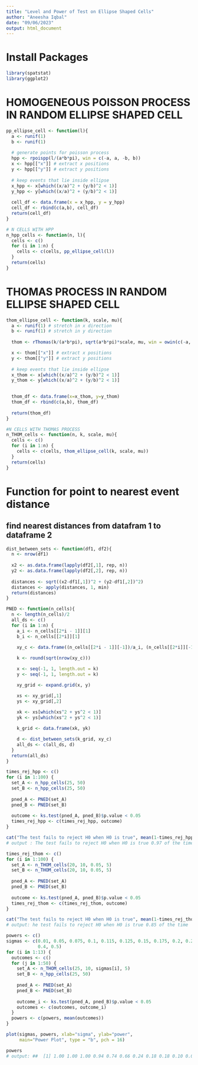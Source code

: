 ```yaml
---
title: "Level and Power of Test on Ellipse Shaped Cells"
author: "Aneesha Iqbal"
date: "09/06/2023"
output: html_document
---
```


# Install Packages

```r
library(spatstat)
library(ggplot2)
```

# HOMOGENEOUS POISSON PROCESS IN RANDOM ELLIPSE SHAPED CELL
```r
pp_ellipse_cell <- function(l){
  a <- runif(1)
  b <- runif(1)
  
  # generate points for poisson process
  hpp <- rpoispp(l/(a*b*pi), win = c(-a, a, -b, b))
  x <- hpp[["x"]] # extract x positions
  y <- hpp[["y"]] # extract y positions
  
  # keep events that lie inside ellipse
  x_hpp <- x[which((x/a)^2 + (y/b)^2 < 1)]
  y_hpp <- y[which((x/a)^2 + (y/b)^2 < 1)]
  
  cell_df <- data.frame(x = x_hpp, y = y_hpp)
  cell_df <- rbind(c(a,b), cell_df)
  return(cell_df)
}

# N CELLS WITH HPP
n_hpp_cells <- function(n, l){
  cells <- c()
  for (i in 1:n) {
    cells <- c(cells, pp_ellipse_cell(l))
  }
  return(cells)
}
```

# THOMAS PROCESS IN RANDOM ELLIPSE SHAPED CELL
```r
thom_ellipse_cell <- function(k, scale, mu){
  a <- runif(1) # stretch in x direction
  b <- runif(1) # stretch in y direction
  
  thom <- rThomas(k/(a*b*pi), sqrt(a*b*pi)*scale, mu, win = owin(c(-a, a),c(-b,b)))

  x <- thom[["x"]] # extract x positions
  y <- thom[["y"]] # extract y positions
  
  # keep events that lie inside ellipse
  x_thom <- x[which((x/a)^2 + (y/b)^2 < 1)]
  y_thom <- y[which((x/a)^2 + (y/b)^2 < 1)]
  

  thom_df <- data.frame(x=x_thom, y=y_thom)
  thom_df <- rbind(c(a,b), thom_df)
  
  return(thom_df)
}

#N CELLS WITH THOMAS PROCESS
n_THOM_cells <- function(n, k, scale, mu){
  cells <- c()
  for (i in 1:n) {
    cells <- c(cells, thom_ellipse_cell(k, scale, mu))
  }
  return(cells)
}
```

# Function for point to nearest event distance 
## find nearest distances from datafram 1 to dataframe 2
```r
dist_between_sets <- function(df1, df2){
  n <- nrow(df1)
  
  x2 <- as.data.frame(lapply(df2[,1], rep, n))
  y2 <- as.data.frame(lapply(df2[,2], rep, n))
  
  distances <- sqrt((x2-df1[,1])^2 + (y2-df1[,2])^2)
  distances <- apply(distances, 1, min)
  return(distances)
}
```

```r
PNED <- function(n_cells){
  n <- length(n_cells)/2
  all_ds <- c()
  for (i in 1:n) {
    a_i <- n_cells[[2*i - 1]][1]
    b_i <- n_cells[[2*i]][1]

    xy_c <- data.frame((n_cells[[2*i - 1]][-1])/a_i, (n_cells[[2*i]][-1])/b_i)
    
    k <- round(sqrt(nrow(xy_c)))

    x <- seq(-1, 1, length.out = k)
    y <- seq(-1, 1, length.out = k)

    xy_grid <- expand.grid(x, y)

    xs <- xy_grid[,1]
    ys <- xy_grid[,2]
    
    xk <- xs[which(xs^2 + ys^2 < 1)]
    yk <- ys[which(xs^2 + ys^2 < 1)]

    k_grid <- data.frame(xk, yk)

    d <- dist_between_sets(k_grid, xy_c)
    all_ds <- c(all_ds, d)
  }
  return(all_ds)
}
```

```r
times_rej_hpp <- c()
for (i in 1:100) {
  set_A <- n_hpp_cells(25, 50)
  set_B <- n_hpp_cells(25, 50)
  
  pned_A <- PNED(set_A)
  pned_B <- PNED(set_B)
  
  outcome <- ks.test(pned_A, pned_B)$p.value < 0.05
  times_rej_hpp <- c(times_rej_hpp, outcome)
}
```

```R
cat("The test fails to reject H0 when H0 is true", mean(1-times_rej_hpp),"of the time")
# output : The test fails to reject H0 when H0 is true 0.97 of the time
```

```r
times_rej_thom <- c()
for (i in 1:100) {
  set_A <- n_THOM_cells(20, 10, 0.05, 5)
  set_B <- n_THOM_cells(20, 10, 0.05, 5)
  
  pned_A <- PNED(set_A)
  pned_B <- PNED(set_B)
  
  outcome <- ks.test(pned_A, pned_B)$p.value < 0.05
  times_rej_thom <- c(times_rej_thom, outcome)
}
```

```r
cat("The test fails to reject H0 when H0 is true", mean(1-times_rej_thom),"of the time")
# output: he test fails to reject H0 when H0 is true 0.85 of the time
```

```r
powers <- c()
sigmas <- c(0.01, 0.05, 0.075, 0.1, 0.115, 0.125, 0.15, 0.175, 0.2, 0.25, 0.3, 
            0.4, 0.5)
for (i in 1:13) {
  outcomes <- c()
  for (j in 1:50) {
    set_A <- n_THOM_cells(25, 10, sigmas[i], 5)
    set_B <- n_hpp_cells(25, 50)
    
    pned_A <- PNED(set_A)
    pned_B <- PNED(set_B)
    
    outcome_i <- ks.test(pned_A, pned_B)$p.value < 0.05
    outcomes <- c(outcomes, outcome_i)
  }
  powers <- c(powers, mean(outcomes))
}

plot(sigmas, powers, xlab="sigma", ylab="power", 
     main="Power Plot", type = "b", pch = 16)
```

```r
powers
# output: ##  [1] 1.00 1.00 1.00 0.94 0.74 0.66 0.24 0.18 0.18 0.10 0.08 0.04 0.06
```


